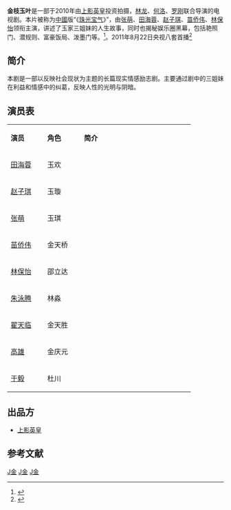 {{expand|time=2012-02-15T09:41:18+00:00}}
{{Otheruse|金枝玉葉 (消歧義)}}
'''金枝玉叶'''是一部于2010年由[[上影英皇|上影英皇]]投资拍摄，[[林龙|林龙]]、[[何洛|何洛]]、[[罗刚|罗刚]]联合导演的电视剧。本片被称为[[中國|中國]]版“《[[珠光宝气_(电视剧)|珠光宝气]]》”，由[[张萌|张萌]]、[[田海蓉|田海蓉]]、[[赵子琪|赵子琪]]、[[苗侨伟|苗侨伟]]、[[林保怡|林保怡]]领衔主演，讲述了玉家三姐妹的人生故事，同时也揭秘娱乐圈黑幕，包括艳照门、潜规则、富豪饭局、泼墨门等。<ref>{{Cite web |url=http://ent.sina.com.cn/v/m/2010-04-23/11462937904.shtml |title=苗侨伟首拍内地电视 入组上影英皇《金枝玉叶》 |accessdate=2010-05-19 |archive-date=2010-04-30 |archive-url=https://web.archive.org/web/20100430135352/http://ent.sina.com.cn/v/m/2010-04-23/11462937904.shtml |dead-url=no }}</ref>。2011年8月22日央视八套首播<ref>{{Cite web |url=http://ent.qq.com/a/20110822/000428.htm |title=《金枝玉叶》今晚开播 三姐妹演绎不同情感故事 |accessdate=2013-11-20 |archive-date=2015-06-10 |archive-url=https://web.archive.org/web/20150610212930/http://ent.qq.com/a/20110822/000428.htm |dead-url=no }}</ref>

==简介==
本剧是一部以反映社会现状为主题的长篇现实情感励志剧。主要通过剧中的三姐妹在利益和情感中的纠葛，反映人性的光明与阴暗。

==演员表==
{|class="wikitable " width="60%"
|- style="background:cornflowerblue; color:white" align=center
|style="width:15%"|'''演员'''||style="width:15%"|'''角色'''||style="width:45%"|'''简介'''
|-
|[[田海蓉|田海蓉]] || 玉欢||
|-
|[[赵子琪|赵子琪]] || 玉璇||
|-
|[[张萌|张萌]] || 玉琪||
|-
|[[苗侨伟|苗侨伟]] || 金天桥||
|-
|[[林保怡|林保怡]] || 邵立达||
|-
|[[朱泳腾|朱泳腾]] || 林淼||
|-
|[[翟天临|翟天临]] || 金天胜||
|-
|[[高雄|高雄]] || 金庆元||
|-
|[[于毅|于毅]] || 杜川||
|}

==出品方==
*[[上影英皇|上影英皇]]

==参考文献==
<div class="references-small">
<references />
</div>

{{中国电视小作品}}
{{央视八套电视剧}}
[[Category:2011年中國電視劇集|J金]]
[[Category:勵志題材電視劇|J金]]
[[Category:中國愛情劇|J金]]